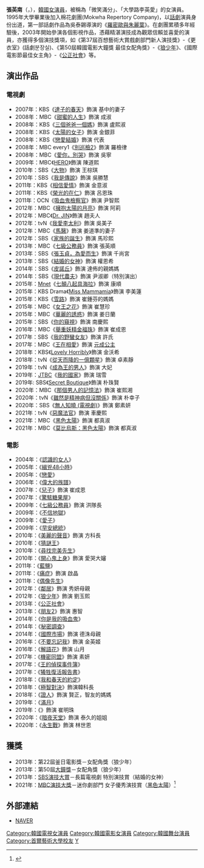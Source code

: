 {{noteTA
|G1= KO TV Show
|G2= KO Movie
}}
{{藝人
| 姓名 = 張英南
| 類型 = 女演員
| 圖片 = Jang Young-nam 03.jpg
| 圖片尺寸 = 
| 圖片簡介 = 
| 本名 = 
| 外文名 = 장영남
| 外文 = ko
| 羅馬拼音 = Jang Youngnam
| 英文名 = 
| 暱稱 = 
| 其他藝名 = 
| 國籍 = {{KOR}}
| 民族 = 
| 籍貫 = 
| 出生日期 = {{Birth date and age|1973|11|25}}
| 出生地點 = {{KOR}}[[首尔特别市|首尔特别市]]
| 逝世日期 = 
| 逝世地點 = 
| 職業 = [[演員|演員]]
| 語言 = [[韓語|韓語]]
| 教育程度 = [[首爾藝術大學|首爾藝術大學]]演劇科
| 宗教信仰 = 
| 配偶 = 이호웅
| 兒女 = 1子
| 父母 = 
| 出道地點 = 
| 出道作 = 
| 出道日期 = 
| 代表作 = 《[[開心鬼上身|開心鬼上身]]》<br>《[[狼少年|狼少年]]》<br>《[[擁抱太陽的月亮|擁抱太陽的月亮]]》<br>《[[公正社會|公正社會]]》<br>《[[皮諾丘|皮諾丘]]》<br>《[[雖然是精神病但沒關係|雖然是精神病但沒關係]]》
| 活躍年代 = 1995年至今
| 唱片公司 = 
| 經紀公司 = [[Management_A.N.D|ANDMARQ娛樂]] (現今)
| 網站 = 
| 相關團體 = 
| 獎項 = 
| IMDb = 
| 現任成員 = 
| 過往成員 = 
}}
'''張英南'''（{{lang-ko|장영남}}，{{bd|1973年|11月25日}}），[[韓國|韓國]][[女演員|女演員]]，被稱為「微笑滿分」、「大學路李英愛」的女演員。1995年大學畢業後加入棉花劇團(Mokwha Repertory Company)，以[[話劇|話劇]]演員身份出道，第一部話劇作品為吳泰錫導演的《[[羅密歐與朱麗葉|羅密歐與朱麗葉]]》。在劇團累積多年經驗後，2003年開始參演各個影視作品，憑藉精湛演技成為觀眾信賴並喜愛的演員，亦獲得多個演技獎項，如《第37屆百想藝術大賞戲劇部門新人演技獎》-《更衣室》(話劇분장실)、《第50屆韓國電影大鐘獎 最佳女配角獎》-《[[狼少年|狼少年]]》、《國際電影節最佳女主角》-《[[公正社會|公正社會]]》等。

== 演出作品 ==
=== 電視劇 ===
{{div col}}
*2007年：KBS《[[達子的春天|達子的春天]]》飾演 基中的妻子
*2008年：MBC《[[甜蜜的人生|甜蜜的人生]]》飾演 成淑
*2008年：KBS《[[三個爸爸一個媽|三個爸爸一個媽]]》飾演 盧熙淑
*2008年：KBS《[[太陽的女子|太陽的女子]]》飾演 金銀菲
*2008年：KBS《[[戀愛結婚|戀愛結婚]]》飾演 代表
*2008年：MBC every1《[[別巡檢2|別巡檢2]]》飾演 羅檢律
*2008年：MBC《[[愛你，別哭|愛你，別哭]]》飾演 吳寧
*2009年：MBC《[[HERO_(韓國電視劇)|HERO]]》飾演 陳道熙
*2010年：SBS《[[大物|大物]]》飾演 王棕琪
*2010年：SBS《[[我是傳說|我是傳說]]》飾演 吳勝慧
*2011年：KBS《[[相信愛情|相信愛情]]》飾演 金意淑
*2011年：KBS《[[榮光的在仁|榮光的在仁]]》飾演 呂恩珠
*2011年：OCN《[[吸血鬼檢察官#第一季|吸血鬼檢察官]]》飾演 尹智熙
*2012年：MBC《[[擁抱太陽的月亮|擁抱太陽的月亮]]》飾演 阿莉
*2012年：MBC《[[Dr._JIN|Dr. JIN]]》飾演 趙夫人
*2012年：tvN《[[我愛李太利|我愛李太利]]》飾演 吳美子
*2012年：MBC《[[馬醫|馬醫]]》飾演 姜道準的妻子
*2012年：SBS《[[家族的誕生_(電視劇)|家族的誕生]]》飾演 馬珍熙
*2013年：MBC《[[七級公務員_(電視劇)|七級公務員]]》飾演 張英順
*2013年：SBS《[[張玉貞，為愛而生|張玉貞，為愛而生]]》飾演 千尚宮
*2013年：SBS《[[結婚的女神|結婚的女神]]》飾演 權恩希
*2014年：SBS《[[皮諾丘_(電視劇)|皮諾丘]]》飾演 達佈的親媽媽
*2014年：SBS《[[現代農夫|現代農夫]]》飾演 尹淑卿（特別演出）
*2015年：[[Mnet|Mnet]]《[[七顛八起具海拉|七顛八起具海拉]]》飾演 康順
*2015年：KBS Drama《[[Miss_Mammamia|Miss Mammamia]]》飾演 李美蓮
*2015年：KBS《[[雪路_(電視劇)|雪路]]》飾演 崔鍾芬的媽媽
*2015年：MBC《[[女王之花|女王之花]]》飾演 崔慧珍
*2015年：MBC《[[華麗的誘惑|華麗的誘惑]]》飾演 姜日蘭
*2015年：SBS《[[你的窺視|你的窺視]]》飾演 南慶熙
*2016年：MBC《[[舉重妖精金福珠|舉重妖精金福珠]]》飾演 崔成恩
*2017年：SBS《[[我的野蠻女友_(韓國電視劇)|我的野蠻女友]]》飾演 許氏
*2017年：MBC《[[王在相愛|王在相愛]]》飾演 [[莊穆王后|元成公主]]
*2018年：KBS《[[Lovely_Horribly|Lovely Horribly]]》飾演 金沃希
*2018年：tvN《[[從天而降的一億顆星|從天而降的一億顆星]]》飾演 卓素靜
*2019年：tvN《[[成為王的男人|成為王的男人]]》飾演 大妃
*2019年：[[JTBC|JTBC]]《[[我的國家_(韓國電視劇)|我的國家]]》飾演 瑞雪
*2019年: SBS《[[Secret_Boutique|Secret Boutique]]》飾演 朴珠賢
*2020年：MBC《[[那個男人的記憶法|那個男人的記憶法]]》飾演 崔熙湘
*2020年：tvN《[[雖然是精神病但沒關係|雖然是精神病但沒關係]]》飾演 朴幸子
*2020年：SBS《[[無人知曉_(電視劇)|無人知曉 (電視劇)]]》飾演 鄭素妍
*2021年：tvN《[[惡魔法官|惡魔法官]]》飾演 車慶熙
*2021年：MBC《[[黑色太陽|黑色太陽]]》飾演 都真淑
*2021年：MBC《[[莫比烏斯：黑色太陽|莫比烏斯：黑色太陽]]》飾演 都真淑
{{div col end}}

=== 電影 ===
{{div col}}
*2004年：《[[認識的女人|認識的女人]]》
*2005年：《[[緝兇48小時|緝兇48小時]]》
*2005年：《[[戀愛_(電影)|戀愛]]》
*2006年：《[[偉大的族譜|偉大的族譜]]》
*2007年：《[[兒子_(電影)|兒子]]》飾演 崔成恩
*2007年：《[[驚駭糖果屋|驚駭糖果屋]]》
*2009年：《[[七級公務員|七級公務員]]》飾演 洪隊長
*2009年：《[[不信地獄|不信地獄]]》
*2009年：《[[愛子_(電影)|愛子]]》
*2009年：《[[早安總統|早安總統]]》
*2010年：《[[美麗的聲音|美麗的聲音]]》飾演 方科長
*2010年：《[[猜謎王_(電影)|猜謎王]]》
*2010年：《[[尋找完美先生|尋找完美先生]]》
*2010年：《[[開心鬼上身|開心鬼上身]]》飾演 愛哭大嬸
*2011年：《[[藍鹽|藍鹽]]》
*2011年：《[[痛症|痛症]]》飾演 啟晶
*2011年：《[[偶像先生|偶像先生]]》
*2012年：《[[鄰居_(電影)|鄰居]]》飾演 秀妍母親
*2012年：《[[狼少年|狼少年]]》飾演 劉玉熙
*2013年：《[[公正社會|公正社會]]》
*2013年：《[[朋友2|朋友2]]》飾演 惠智
*2014年：《[[你是我的吸血鬼|你是我的吸血鬼]]》
*2014年：《[[秘密調查|秘密調查]]》
*2014年：《[[國際市場|國際市場]]》飾演 德洙母親
*2016年：《[[不要忘記我|不要忘記我]]》飾演 金英姬
*2016年：《[[解語花|解語花]]》飾演 山月
*2017年：《[[共助|機密同盟]]》飾演 素妍
*2017年：《[[王的偵探事件簿|王的偵探事件簿]]》
*2017年：《[[犧牲復活報告書|犧牲復活報告書]]》
*2018年：《[[我和春天的約定|我和春天的約定]]》
*2018年：《[[極智對決|極智對決]]》飾演韓科長
*2018年：《[[證人_(2019年電影)|證人]]》飾演 賢正，智友的媽媽
*2019年：《[[滿月_(電影)|滿月]]》
*2019年：《{{link-ko|變身（韓國電影）|변신 (2019년 영화)|變身}}》飾演 崔明珠
*2020年：《[[暗夜天堂|暗夜天堂]]》飾演 泰久的姐姐
*2020年：《[[永生戰|永生戰]]》飾演 林世恩
{{div col end}}

== 獲獎 ==
*2013年：第22屆釜日電影獎－女配角獎（狼少年）
*2013年：第50屆[[大鐘獎|大鐘獎]]－女配角獎（狼少年）
*2013年：[[SBS演技大賞|SBS演技大賞]]－長篇電視劇 特別演技賞（結婚的女神）
*2021年：[[2021_MBC演技大獎|MBC演技大獎]]－迷你劇部門 女子優秀演技賞（[[黑色太陽|黑色太陽]]）<ref>{{Cite web|title=【2021 MBC演技大賞】完整得獎名單：《黑色太陽》南宮珉奪下大賞，《衣袖紅鑲邊》成為最大贏家！|url=https://www.koreastardaily.com/tc/news/139191|access-date=2021-12-31|work=KSD 韓星網|language=zh-Hant|archive-date=2022-01-01|archive-url=https://web.archive.org/web/20220101103826/https://www.koreastardaily.com/tc/news/139191|dead-url=no}}</ref>

== 外部連結 ==
*[http://people.search.naver.com/search.naver?where=nexearch&query=%EC%9E%A5%EC%98%81%EB%82%A8&sm=tab_etc&ie=utf8&key=PeopleService&os=110199 NAVER] {{Wayback|url=http://people.search.naver.com/search.naver?where=nexearch&query=%EC%9E%A5%EC%98%81%EB%82%A8&sm=tab_etc&ie=utf8&key=PeopleService&os=110199 |date=20160304094725 }}{{ko}}

{{Management A.N.D}}
{{大鐘獎最佳女配角}}
{{釜日電影獎最佳女配角}}
{{authority control}}
{{DEFAULTSORT: Jang Young-nam}}
[[Category:韓國電視女演員|Category:韓國電視女演員]]
[[Category:韓國電影女演員|Category:韓國電影女演員]]
[[Category:韓國舞台演員|Category:韓國舞台演員]]
[[Category:首爾藝術大學校友|Category:首爾藝術大學校友]]
[[Category:張姓|Y]]